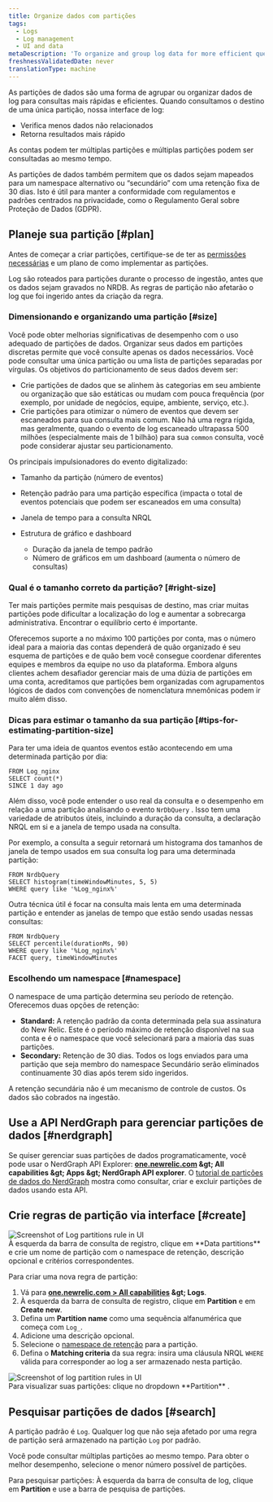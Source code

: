 ```yaml
---
title: Organize dados com partições
tags:
  - Logs
  - Log management
  - UI and data
metaDescription: 'To organize and group log data for more efficient querying in New Relic, use data partitions in the logs UI.'
freshnessValidatedDate: never
translationType: machine
---
```


As partições de dados são uma forma de agrupar ou organizar dados de log para consultas mais rápidas e eficientes. Quando consultamos o destino de uma única partição, nossa interface de log:

* Verifica menos dados não relacionados
* Retorna resultados mais rápido

As contas podem ter múltiplas partições e múltiplas partições podem ser consultadas ao mesmo tempo.

As partições de dados também permitem que os dados sejam mapeados para um namespace alternativo ou “secundário” com uma retenção fixa de 30 dias. Isto é útil para manter a conformidade com regulamentos e padrões centrados na privacidade, como o Regulamento Geral sobre Proteção de Dados (GDPR).

## Planeje sua partição [#plan]

Antes de começar a criar partições, certifique-se de ter as [permissões necessárias](/docs/logs/get-started/get-started-log-management#requirements) e um plano de como implementar as partições.

<Callout variant="important">
  Log são roteados para partições durante o processo de ingestão, antes que os dados sejam gravados no NRDB. As regras de partição não afetarão o log que foi ingerido antes da criação da regra.
</Callout>

### Dimensionando e organizando uma partição [#size]

Você pode obter melhorias significativas de desempenho com o uso adequado de partições de dados. Organizar seus dados em partições discretas permite que você consulte apenas os dados necessários. Você pode consultar uma única partição ou uma lista de partições separadas por vírgulas. Os objetivos do particionamento de seus dados devem ser:

* Crie partições de dados que se alinhem às categorias em seu ambiente ou organização que são estáticas ou mudam com pouca frequência (por exemplo, por unidade de negócios, equipe, ambiente, serviço, etc.).
* Crie partições para otimizar o número de eventos que devem ser escaneados para sua consulta mais comum. Não há uma regra rígida, mas geralmente, quando o evento de log escaneado ultrapassa 500 milhões (especialmente mais de 1 bilhão) para sua `common` consulta, você pode considerar ajustar seu particionamento.

Os principais impulsionadores do evento digitalizado:

* Tamanho da partição (número de eventos)

* Retenção padrão para uma partição específica (impacta o total de eventos potenciais que podem ser escaneados em uma consulta)

* Janela de tempo para a consulta NRQL

* Estrutura de gráfico e dashboard

  * Duração da janela de tempo padrão
  * Número de gráficos em um dashboard (aumenta o número de consultas)

### Qual é o tamanho correto da partição? [#right-size]

Ter mais partições permite mais pesquisas de destino, mas criar muitas partições pode dificultar a localização do log e aumentar a sobrecarga administrativa. Encontrar o equilíbrio certo é importante.

Oferecemos suporte a no máximo 100 partições por conta, mas o número ideal para a maioria das contas dependerá de quão organizado é seu esquema de partições e de quão bem você consegue coordenar diferentes equipes e membros da equipe no uso da plataforma. Embora alguns clientes achem desafiador gerenciar mais de uma dúzia de partições em uma conta, acreditamos que partições bem organizadas com agrupamentos lógicos de dados com convenções de nomenclatura mnemônicas podem ir muito além disso.

### Dicas para estimar o tamanho da sua partição [#tips-for-estimating-partition-size]

Para ter uma ideia de quantos eventos estão acontecendo em uma determinada partição por dia:

```
FROM Log_nginx
SELECT count(*)
SINCE 1 day ago
```

Além disso, você pode entender o uso real da consulta e o desempenho em relação a uma partição analisando o evento `NrDbQuery` . Isso tem uma variedade de atributos úteis, incluindo a duração da consulta, a declaração NRQL em si e a janela de tempo usada na consulta.

Por exemplo, a consulta a seguir retornará um histograma dos tamanhos de janela de tempo usados em sua consulta log para uma determinada partição:

```
FROM NrdbQuery 
SELECT histogram(timeWindowMinutes, 5, 5) 
WHERE query like '%Log_nginx%'
```

Outra técnica útil é focar na consulta mais lenta em uma determinada partição e entender as janelas de tempo que estão sendo usadas nessas consultas:

```
FROM NrdbQuery
SELECT percentile(durationMs, 90)
WHERE query like '%Log_nginx%'
FACET query, timeWindowMinutes
```

### Escolhendo um namespace [#namespace]

O namespace de uma partição determina seu período de retenção. Oferecemos duas opções de retenção:

* <DNT>**Standard:**</DNT> A retenção padrão da conta determinada pela sua assinatura do New Relic. Este é o período máximo de retenção disponível na sua conta e é o namespace que você selecionará para a maioria das suas partições.
* <DNT>**Secondary:**</DNT> Retenção de 30 dias. Todos os logs enviados para uma partição que seja membro do namespace Secundário serão eliminados continuamente 30 dias após terem sido ingeridos.

A retenção secundária não é um mecanismo de controle de custos. Os dados são cobrados na ingestão.

## Use a API NerdGraph para gerenciar partições de dados [#nerdgraph]

Se quiser gerenciar suas partições de dados programaticamente, você pode usar o NerdGraph API Explorer: <DNT>**[one.newrelic.com](https://one.newrelic.com) &amp;gt; All capabilities &amp;gt; Apps &amp;gt; NerdGraph API explorer**</DNT>. O [tutorial de partições de dados do NerdGraph](/docs/apis/nerdgraph/examples/nerdgraph-data-partition-rules-tutorial/) mostra como consultar, criar e excluir partições de dados usando esta API.

## Crie regras de partição via interface [#create]

<img title="Log data partitions rule" alt="Screenshot of Log partitions rule in UI" src="/images/logs_screenshot-crop_log-partitions.webp" />

<figcaption>
  À esquerda da barra de consulta de registro, clique em <DNT>**Data partitions**</DNT> e crie um nome de partição com o namespace de retenção, descrição opcional e critérios correspondentes.
</figcaption>

Para criar uma nova regra de partição:

1. Vá para <DNT>**[one.newrelic.com &gt; All capabilities](https://one.newrelic.com/all-capabilities) &amp;gt; Logs**</DNT>.
2. À esquerda da barra de consulta de registro, clique em <DNT>**Partition**</DNT> e em <DNT>**Create new**</DNT>.
3. Defina um <DNT>**Partition name**</DNT> como uma sequência alfanumérica que começa com `Log_`.
4. Adicione uma descrição opcional.
5. Selecione o [namespace de retenção](#namespace) para a partição.
6. Defina o <DNT>**Matching criteria**</DNT> da sua regra: insira uma cláusula NRQL `WHERE` válida para corresponder ao log a ser armazenado nesta partição.

<img title="Log data partitions rules" alt="Screenshot of log partition rules in UI" src="/images/logs_screenshot-crop_log-partition-view.webp" />

<figcaption>
  Para visualizar suas partições: clique no dropdown <DNT>**Partition**</DNT> .
</figcaption>

## Pesquisar partições de dados [#search]

A partição padrão é `Log`. Qualquer log que não seja afetado por uma regra de partição será armazenado na partição `Log` por padrão.

Você pode consultar múltiplas partições ao mesmo tempo. Para obter o melhor desempenho, selecione o menor número possível de partições.

Para pesquisar partições: À esquerda da barra de consulta de log, clique em <DNT>**Partition**</DNT> e use a barra de pesquisa de partições.